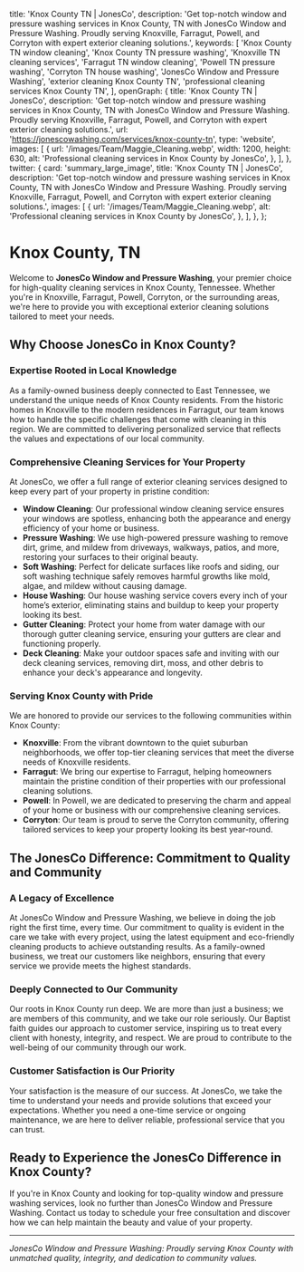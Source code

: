
  title: 'Knox County TN | JonesCo',
  description:
    'Get top-notch window and pressure washing services in Knox County, TN with JonesCo Window and Pressure Washing. Proudly serving Knoxville, Farragut, Powell, and Corryton with expert exterior cleaning solutions.',
  keywords: [
    'Knox County TN window cleaning',
    'Knox County TN pressure washing',
    'Knoxville TN cleaning services',
    'Farragut TN window cleaning',
    'Powell TN pressure washing',
    'Corryton TN house washing',
    'JonesCo Window and Pressure Washing',
    'exterior cleaning Knox County TN',
    'professional cleaning services Knox County TN',
  ],
  openGraph: {
    title: 'Knox County TN | JonesCo',
    description:
      'Get top-notch window and pressure washing services in Knox County, TN with JonesCo Window and Pressure Washing. Proudly serving Knoxville, Farragut, Powell, and Corryton with expert exterior cleaning solutions.',
    url: 'https://jonescowashing.com/services/knox-county-tn',
    type: 'website',
    images: [
      {
        url: '/images/Team/Maggie_Cleaning.webp',
        width: 1200,
        height: 630,
        alt: 'Professional cleaning services in Knox County by JonesCo',
      },
    ],
  },
  twitter: {
    card: 'summary_large_image',
    title: 'Knox County TN | JonesCo',
    description:
      'Get top-notch window and pressure washing services in Knox County, TN with JonesCo Window and Pressure Washing. Proudly serving Knoxville, Farragut, Powell, and Corryton with expert exterior cleaning solutions.',
    images: [
      {
        url: '/images/Team/Maggie_Cleaning.webp',
        alt: 'Professional cleaning services in Knox County by JonesCo',
      },
    ],
  },
};

# Knox County, TN

Welcome to **JonesCo Window and Pressure Washing**, your premier choice for high-quality cleaning services in Knox County, Tennessee. Whether you're in Knoxville, Farragut, Powell, Corryton, or the surrounding areas, we're here to provide you with exceptional exterior cleaning solutions tailored to meet your needs.

## Why Choose JonesCo in Knox County?

### Expertise Rooted in Local Knowledge
As a family-owned business deeply connected to East Tennessee, we understand the unique needs of Knox County residents. From the historic homes in Knoxville to the modern residences in Farragut, our team knows how to handle the specific challenges that come with cleaning in this region. We are committed to delivering personalized service that reflects the values and expectations of our local community.

### Comprehensive Cleaning Services for Your Property
At JonesCo, we offer a full range of exterior cleaning services designed to keep every part of your property in pristine condition:

- **Window Cleaning**: Our professional window cleaning service ensures your windows are spotless, enhancing both the appearance and energy efficiency of your home or business.
- **Pressure Washing**: We use high-powered pressure washing to remove dirt, grime, and mildew from driveways, walkways, patios, and more, restoring your surfaces to their original beauty.
- **Soft Washing**: Perfect for delicate surfaces like roofs and siding, our soft washing technique safely removes harmful growths like mold, algae, and mildew without causing damage.
- **House Washing**: Our house washing service covers every inch of your home’s exterior, eliminating stains and buildup to keep your property looking its best.
- **Gutter Cleaning**: Protect your home from water damage with our thorough gutter cleaning service, ensuring your gutters are clear and functioning properly.
- **Deck Cleaning**: Make your outdoor spaces safe and inviting with our deck cleaning services, removing dirt, moss, and other debris to enhance your deck's appearance and longevity.

### Serving Knox County with Pride

We are honored to provide our services to the following communities within Knox County:

- **Knoxville**: From the vibrant downtown to the quiet suburban neighborhoods, we offer top-tier cleaning services that meet the diverse needs of Knoxville residents.
- **Farragut**: We bring our expertise to Farragut, helping homeowners maintain the pristine condition of their properties with our professional cleaning solutions.
- **Powell**: In Powell, we are dedicated to preserving the charm and appeal of your home or business with our comprehensive cleaning services.
- **Corryton**: Our team is proud to serve the Corryton community, offering tailored services to keep your property looking its best year-round.

## The JonesCo Difference: Commitment to Quality and Community

### A Legacy of Excellence
At JonesCo Window and Pressure Washing, we believe in doing the job right the first time, every time. Our commitment to quality is evident in the care we take with every project, using the latest equipment and eco-friendly cleaning products to achieve outstanding results. As a family-owned business, we treat our customers like neighbors, ensuring that every service we provide meets the highest standards.

### Deeply Connected to Our Community
Our roots in Knox County run deep. We are more than just a business; we are members of this community, and we take our role seriously. Our Baptist faith guides our approach to customer service, inspiring us to treat every client with honesty, integrity, and respect. We are proud to contribute to the well-being of our community through our work.

### Customer Satisfaction is Our Priority
Your satisfaction is the measure of our success. At JonesCo, we take the time to understand your needs and provide solutions that exceed your expectations. Whether you need a one-time service or ongoing maintenance, we are here to deliver reliable, professional service that you can trust.

## Ready to Experience the JonesCo Difference in Knox County?

If you're in Knox County and looking for top-quality window and pressure washing services, look no further than JonesCo Window and Pressure Washing. Contact us today to schedule your free consultation and discover how we can help maintain the beauty and value of your property.

---

*JonesCo Window and Pressure Washing: Proudly serving Knox County with unmatched quality, integrity, and dedication to community values.*
